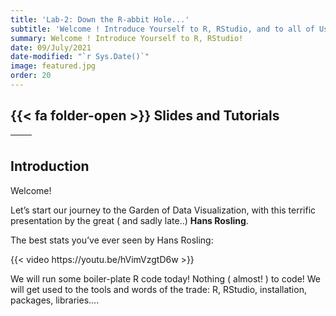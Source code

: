 ```yaml
---
title: 'Lab-2: Down the R-abbit Hole...'
subtitle: 'Welcome ! Introduce Yourself to R, RStudio, and to all of Us!'
summary: Welcome ! Introduce Yourself to R, RStudio!
date: 09/July/2021
date-modified: "`r Sys.Date()`"
image: featured.jpg
order: 20
---
```


## {{< fa folder-open >}} Slides and Tutorials

| <a href="/content/slides/r-slides/nature-of-data/index.qmd"> <i class="fa-solid fa-file-powerpoint fa-2x"></i></a> | <a href="/content/labs/r-labs/installation/installation.qmd"> <i class="fa-solid fa-code fa-2xl"></i></a> |
|--------------------------------------------------------------------------------------------------------------------|-----------------------------------------------------------------------------------------------------------|

## Introduction

Welcome!

Let's start our journey to the Garden of Data Visualization, with this terrific presentation by the great ( and sadly late..) **Hans Rosling**.

The best stats you've ever seen by Hans Rosling:

{{< video https://youtu.be/hVimVzgtD6w >}}

We will run some boiler-plate R code today! Nothing ( almost! ) to code! We will get used to the tools and words of the trade: R, RStudio, installation, packages, libraries....
